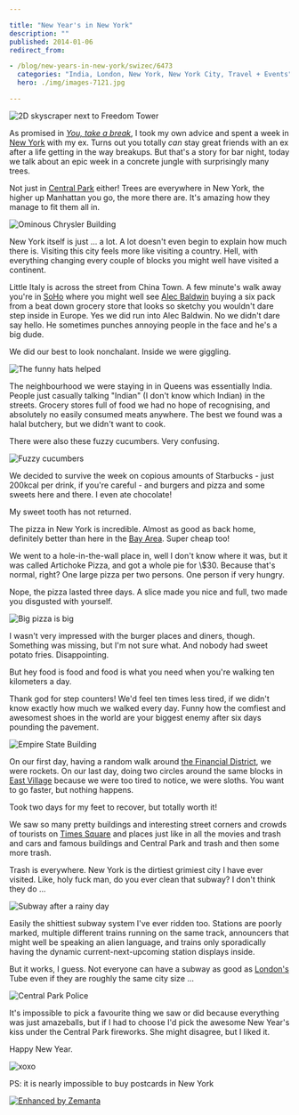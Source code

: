 ```yaml
---

title: "New Year's in New York"
description: ""
published: 2014-01-06
redirect_from:

- /blog/new-years-in-new-york/swizec/6473
  categories: "India, London, New York, New York City, Travel + Events"
  hero: ./img/images-7121.jpg

---
```


![2D skyscraper next to Freedom Tower](./img/images-7121.jpg "2D skyscraper next to Freedom Tower")![]()

As promised in _[You, take a break](http://swizec.com/blog/you-take-a-break/swizec/6464 "You, take a break")_, I took my own advice and spent a week in [New York](<http://maps.google.com/maps?ll=40.6641666667,-73.9386111111&spn=0.1,0.1&q=40.6641666667,-73.9386111111 (New%20York%20City)&t=h> "New York City") with my ex. Turns out you totally _can_ stay great friends with an ex after a life getting in the way breakups. But that's a story for bar night, today we talk about an epic week in a concrete jungle with surprisingly many trees.

Not just in [Central Park](<http://maps.google.com/maps?ll=40.7833333333,-73.9666666667&spn=0.1,0.1&q=40.7833333333,-73.9666666667 (Central%20Park)&t=h> "Central Park") either! Trees are everywhere in New York, the higher up Manhattan you go, the more there are. It's amazing how they manage to fit them all in.

![Ominous Chrysler Building](./img/images-7129.jpg "Ominous Chrysler Building")![]()

New York itself is just ... a lot. A lot doesn't even begin to explain how much there is. Visiting this city feels more like visiting a country. Hell, with everything changing every couple of blocks you might well have visited a continent.

Little Italy is across the street from China Town. A few minute's walk away you're in [SoHo](<http://maps.google.com/maps?ll=43.0,-75.0&spn=3.0,3.0&q=43.0,-75.0 (New%20York)&t=h> "New York") where you might well see [Alec Baldwin](http://en.wikipedia.org/wiki/Alec_Baldwin "Alec Baldwin") buying a six pack from a beat down grocery store that looks so sketchy you wouldn't dare step inside in Europe. Yes we did run into Alec Baldwin. No we didn't dare say hello. He sometimes punches annoying people in the face and he's a big dude.

We did our best to look nonchalant. Inside we were giggling.

![The funny hats helped](./img/images-7122.jpg "The funny hats helped")

The neighbourhood we were staying in in Queens was essentially India. People just casually talking "Indian" (I don't know which Indian) in the streets. Grocery stores full of food we had no hope of recognising, and absolutely no easily consumed meats anywhere. The best we found was a halal butchery, but we didn't want to cook.

There were also these fuzzy cucumbers. Very confusing.

![Fuzzy cucumbers](./img/images-7123.jpg "Fuzzy cucumbers")

We decided to survive the week on copious amounts of Starbucks - just 200kcal per drink, if you're careful - and burgers and pizza and some sweets here and there. I even ate chocolate!

My sweet tooth has not returned.

The pizza in New York is incredible. Almost as good as back home, definitely better than here in the [Bay Area](<http://maps.google.com/maps?ll=37.75,-122.283333333&spn=0.1,0.1&q=37.75,-122.283333333 (San%20Francisco%20Bay%20Area)&t=h> "San Francisco Bay Area"). Super cheap too!

We went to a hole-in-the-wall place in, well I don't know where it was, but it was called Artichoke Pizza, and got a whole pie for \\$30. Because that's normal, right? One large pizza per two persons. One person if very hungry.

Nope, the pizza lasted three days. A slice made you nice and full, two made you disgusted with yourself.

![Big pizza is big](./img/images-7124.jpg "Big pizza is big")

I wasn't very impressed with the burger places and diners, though. Something was missing, but I'm not sure what. And nobody had sweet potato fries. Disappointing.

But hey food is food and food is what you need when you're walking ten kilometers a day.

Thank god for step counters! We'd feel ten times less tired, if we didn't know exactly how much we walked every day. Funny how the comfiest and awesomest shoes in the world are your biggest enemy after six days pounding the pavement.

![Empire State Building](./img/images-7125.jpg "Empire State Building")

On our first day, having a random walk around [the Financial District](<http://maps.google.com/maps?ll=40.707499,-74.011153&spn=0.01,0.01&q=40.707499,-74.011153 (Financial%20District%2C%20Manhattan)&t=h> "Financial District, Manhattan"), we were rockets. On our last day, doing two circles around the same blocks in [East Village](<http://maps.google.com/maps?ll=40.7275,-73.9858333333&spn=0.1,0.1&q=40.7275,-73.9858333333 (East%20Village%2C%20Manhattan)&t=h> "East Village, Manhattan") because we were too tired to notice, we were sloths. You want to go faster, but nothing happens.

Took two days for my feet to recover, but totally worth it!

We saw so many pretty buildings and interesting street corners and crowds of tourists on [Times Square](<http://maps.google.com/maps?ll=40.75773,-73.985708&spn=1.0,1.0&q=40.75773,-73.985708 (Times%20Square)&t=h> "Times Square") and places just like in all the movies and trash and cars and famous buildings and Central Park and trash and then some more trash.

Trash is everywhere. New York is the dirtiest grimiest city I have ever visited. Like, holy fuck man, do you ever clean that subway? I don't think they do ...

![Subway after a rainy day](./img/images-7126.jpg "Subway after a rainy day")

Easily the shittiest subway system I've ever ridden too. Stations are poorly marked, multiple different trains running on the same track, announcers that might well be speaking an alien language, and trains only sporadically having the dynamic current-next-upcoming station displays inside.

But it works, I guess. Not everyone can have a subway as good as [London's](<http://maps.google.com/maps?ll=51.5072222222,-0.1275&spn=0.1,0.1&q=51.5072222222,-0.1275 (London)&t=h> "London") Tube even if they are roughly the same city size ...

![Central Park Police](./img/images-7127.jpg "Central Park Police")

It's impossible to pick a favourite thing we saw or did because everything was just amazeballs, but if I had to choose I'd pick the awesome New Year's kiss under the Central Park fireworks. She might disagree, but I liked it.

Happy New Year.

![xoxo](./img/images-7130.jpg "xoxo")

PS: it is nearly impossible to buy postcards in New York

[![Enhanced by Zemanta](https://img.zemanta.com/zemified_e.png?x-id=03fbef4d-de15-42fc-a080-8dd7e6acbb31)](http://www.zemanta.com/?px "Enhanced by Zemanta")

